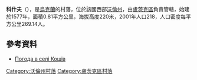 {{coord|50|41|58|N|24|52|48|E|scale:30000|display=title}}

'''科什夫'''（{{lang-uk|Кошів}}），是[[烏克蘭|烏克蘭]]的村落，位於該國西部[[沃倫州|沃倫州]]，由[[盧茨克區|盧茨克區]]負責管轄，始建於1577年，面積0.81平方公里，海拔高度220米，2001年人口218，人口密度每平方公里269.14人。

==參考資料==
* [http://weather.in.ua/ua/volynskaja/11889 Погода в селі Кошів] {{Wayback|url=http://weather.in.ua/ua/volynskaja/11889 |date=20111219103339 }}

[[Category:沃倫州村落|Category:沃倫州村落]]
[[Category:盧茨克區村落|Category:盧茨克區村落]]


{{Volyn-geo-stub}}